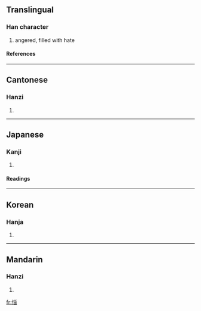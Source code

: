 {{see|悩|恼}}

==Translingual==
===Han character===
{{Han char|rn=61|rad=心|as=09|sn=12|four=9206<sub>3</sub>|canj=心女女田 (PVVW)}}
# angered, filled with hate
====References====
{{Han ref|kx=0392.240|dkj=10856|dj=0728.080|hdz=42332.160|uh=60F1|ud=24817|bh=B46F|bd=46191}}
----
==Cantonese==
===Hanzi===
{{yue-hanzi|jyut=|y=nou5}}
# {{defn|Cantonese}}
----
==Japanese==
===Kanji===
{{ja-kanji|grade=|rs=心09}}
# {{defn|Japanese}} 
====Readings====
{{ja-readings|on=[[のう]] (nō)|kun=[[なやむ]] (nayamu)}}
----
==Korean==
===Hanja===
{{ko-hanja|hangeul=뇌|eumhun=|rv=noe|mr=noe|y=noy}}
# {{defn|Korean}}
----
==Mandarin==
===Hanzi===
{{cmn-hanzi|sim=恼|pin=[[nǎo]] (nao3)|wg=nao<sup>3</sup>}}
# {{defn|Mandarin}}

[[fr:惱]]
